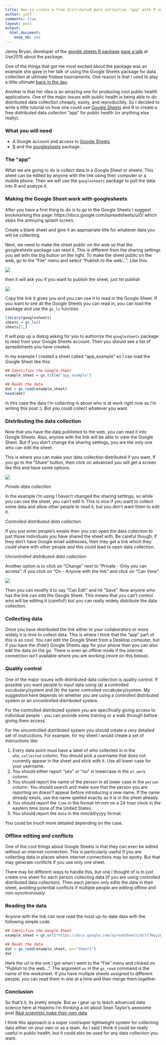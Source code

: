 ```yaml
---
title: How to create a free distributed data collection "app" with R and Google Sheets
author: jeff
comments: true
layout: post
output: 
  html_document: 
    keep_md: yes
---
```


Jenny Bryan, developer of the [google sheets R package](https://github.com/jennybc/googlesheets) [gave a talk](https://speakerdeck.com/jennybc/googlesheets-talk-at-user2015) at Use2015 about the package. 

One of the things that got me most excited about the package was an example she gave in her talk of using the Google Sheets package for data collection at ultimate frisbee tournaments. One reason is that I used to play a little ultimate [back in the day](http://www.pbase.com/jmlane/image/76852417). 

Another is that her idea is an amazing one for producing cool public health applications. One of the major issues with public health is being able to do distributed data collection cheaply, easily, and reproducibly. So I decided to write a little tutorial on how one could use [Google Sheets](https://www.google.com/sheets/about/) and R to create a free distributed data collecton "app" for public health (or anything else really). 

### What you will need

* A Google account and access to [Google Sheets](https://www.google.com/sheets/about/)
* [R](https://www.r-project.org/) and the [googlesheets](https://github.com/jennybc/googlesheets) package. 


### The "app"

What we are going to do is collect data in a Google Sheet or sheets. This sheet can be edited by anyone with the link using their computer or a mobile phone. Then we will use the `googlesheets` package to pull the data into R and analyze it. 


### Making the Google Sheet work with googlesheets

After you have a first thing to do is to go to the Google Sheets I suggest bookmarking this page: https://docs.google.com/spreadsheets/u/0/ which skips the annoying splash screen. 

Create a blank sheet and give it an appropriate title for whatever data you will be collecting. 

Next, we need to make the sheet _public on the web_ so that the _googlesheets_ package can read it. This is different from the sharing settings you set with the big button on the right. To make the sheet public on the web, go to the "File" menu and select "Publish to the web...". Like this: 


![](https://raw.githubusercontent.com/simplystats/simplystats.github.io/master/_images/gs_publishweb.png)

then it will ask you if you want to publish the sheet, just hit publish

![](https://raw.githubusercontent.com/simplystats/simplystats.github.io/master/_images/gs_publish.png)

Copy the link it gives you and you can use it to read in the Google Sheet. If you want to see all the Google Sheets you can read in, you can load the package and use the `gs_ls` function. 

```r
library(googlesheets)
sheets = gs_ls()
sheets[1,]
```

It will pop up a dialog asking for you to authorize the `googlesheets` package to read from your Google Sheets account. Then you should see a list of spreadsheets you have created. 

In my example I created a sheet called "app_example" so I can load the Google Sheet like this: 

```r
## Identifies the Google Sheet
example_sheet = gs_title("app_example")

## Reads the data
dat = gs_read(example_sheet)
head(dat)
```

In this case the data I'm collecting is about who is at work right now as I'm writing this post :). But you could collect whatever you want. 

### Distributing the data collection

Now that you have the data published to the web, you can read it into Google Sheets. Also, anyone with the link will be able to view the Google Sheet. But if you don't change the sharing settings, you are the only one who can edit the sheet. 

This is where you can make your data collection distributed if you want. If you go to the "Share" button, then click on advanced you will get a screen like this and have some options.

![](https://raw.githubusercontent.com/simplystats/simplystats.github.io/master/_images/gs_share_advanced.png)

_Private data collection_

In the example I'm using I haven't changed the sharing settings, so while you can _see_ the sheet, you can't edit it. This is nice if you want to collect some data and allow other people to read it, but you don't want them to edit it. 

_Controlled distributed data collection_ 

If you just enter people's emails then you can open the data collection to just those individuals you have shared the sheet with. Be careful though, if they don't have Google email addresses, then they get a link which they could share with other people and this could lead to open data collection. 

_Uncontrolled distributed data collection_

Another option is to click on "Change" next to "Private - Only you can access". If you click on "On - Anyone with the link" and click on "Can View".

![](https://raw.githubusercontent.com/simplystats/simplystats.github.io/master/_images/gs_can_view.png)

Then you can modify it to say "Can Edit" and hit "Save". Now anyone who has the link can edit the Google Sheet. This means that you can't control who will be editing it (careful!) but you can really widely distribute the data collection. 

### Collecting data

Once you have distributed the link either to your collaborators or more widely it is time to collect data. This is where I think that the "app" part of this is so cool. You can edit the Google Sheet from a Desktop computer, but if you have the (free!) Google Sheets app for your phone then you can also edit the data on the go. There is even an offline mode if the internet connection isn't available where you are working (more on this below).


### Quality control

One of the major issues with distributed data collection is quality control. If possible you want people to input data using (a) a controlled vocubulary/system and (b) the same controlled vocabulary/system. My suggestion here depends on whether you are using a controlled distributed system or an uncontrolled distributed system. 

For the controlled distributed system you are specifically giving access to individual people - you can provide some training or a walk through before giving them access. 

For the uncontrolled distributed system you should create a _very_ detailed set of instructions. For example, for my sheet I would create a set of instructions like: 

1. Every data point must have a label of who collected in in the `who_collected` column. You should pick a username that does not currently appear in the sheet and stick with it. Use all lower case for your username. 
2. You should either report "yes" or "no" in lowercase in the `at_work` column. 
3. You should report the name of the person in all lower case in the `person` column. You should search and make sure that the person you are reporting on doesn't appear before introducing a new name. If the name already exists, use the name spelled exactly as it is in the sheet already. 
4. You should report the `time` in the format hh:mm on a 24 hour clock in the eastern time zone of the United States. 
5. You should report the `date` in the mm/dd/yyyy format. 

You could be much more detailed depending on the case. 

### Offline editing and conflicts

One of the cool things about Google Sheets is that they can even be edited without an internet connection. This is particularly useful if you are collecting data in places where internet connections may be spotty. But that may generate conflicts if you use only one sheet. 

There may be different ways to handle this, but one I thought of is to just create one sheet for each person collecting data (if you are using controlled distributed data collection). Then each person only edits the data in their sheet, avoiding potential conflicts if multiple people are editing offline and non-synchronously. 

### Reading the data

Anyone with the link can now read the most up-to-date data with the following simple code. 

```r
## Identifies the Google Sheet
example_sheet = gs_url("https://docs.google.com/spreadsheets/d/177WyyzWOHGIQ9O5iUY9P9IVwGi7jL3f4XBY4d98CY_o/pubhtml")

## Reads the data
dat = gs_read(example_sheet, ws="Sheet1")
dat
```

Here the url is the one I got when I went to the "File" menu and clicked on "Publish to the web...". The argument `ws` in the `gs_read` command is the name of the worksheet. If you have multiple sheets assigned to different people, you can read them in one at a time and then merge them together. 


### Conclusion 

So that's it, its pretty simple. But as I gear up to teach advanced data science here at Hopkins I'm thinking a lot about Sean Taylor's awesome post [Real scientists make their own data](http://seanjtaylor.com/post/41463778912/real-scientists-make-their-own-data)

I think this approach is a super cool/super lightweight system for collecting data either on your own or as a team. As I said I think it could be really useful in public health, but it could also be used for any data collection you want. 